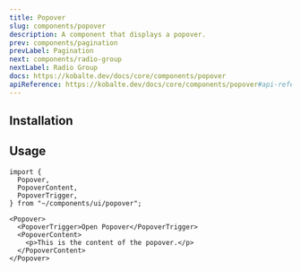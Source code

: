 ```yaml
---
title: Popover
slug: components/popover
description: A component that displays a popover.
prev: components/pagination
prevLabel: Pagination
next: components/radio-group
nextLabel: Radio Group
docs: https://kobalte.dev/docs/core/components/popover
apiReference: https://kobalte.dev/docs/core/components/popover#api-reference
---
```



<PreviewTabs demoCode={PopoverDemoCode}>
    <PopoverDemo client:only="solid-js" /> 
</PreviewTabs>

## Installation

<InstallationTabs name="popover" code={PopoverCode} />

## Usage

```tsx
import {
  Popover,
  PopoverContent,
  PopoverTrigger,
} from "~/components/ui/popover";
```

```tsx
<Popover>
  <PopoverTrigger>Open Popover</PopoverTrigger>
  <PopoverContent>
    <p>This is the content of the popover.</p>
  </PopoverContent>
</Popover>
```